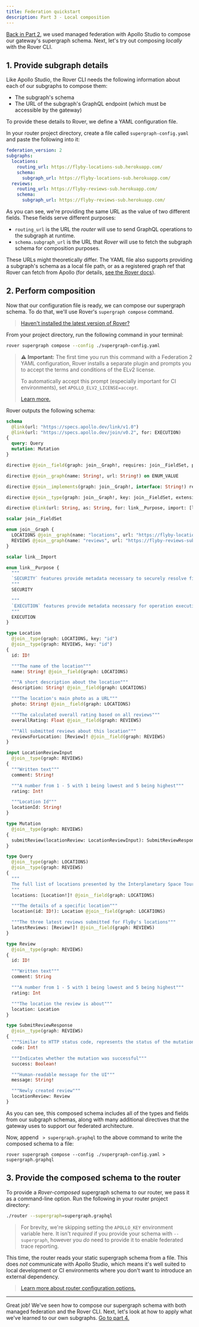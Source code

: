 ```yaml
---
title: Federation quickstart
description: Part 3 - Local composition
---
```


[Back in Part 2](./studio-composition/), we used managed federation with Apollo Studio to compose our gateway's supergraph schema. Next, let's try out composing _locally_ with the Rover CLI.

## 1. Provide subgraph details

Like Apollo Studio, the Rover CLI needs the following information about each of our subgraphs to compose them:

* The subgraph's schema
* The URL of the subgraph's GraphQL endpoint (which must be accessible by the gateway)

To provide these details to Rover, we define a YAML configuration file.

In your router project directory, create a file called `supergraph-config.yaml` and paste the following into it:

```yaml title="supergraph-config.yaml"
federation_version: 2
subgraphs:
  locations:
    routing_url: https://flyby-locations-sub.herokuapp.com/
    schema:
      subgraph_url: https://flyby-locations-sub.herokuapp.com/
  reviews:
    routing_url: https://flyby-reviews-sub.herokuapp.com/
    schema:
      subgraph_url: https://flyby-reviews-sub.herokuapp.com/
```

As you can see, we're providing the same URL as the value of two different fields. These fields serve different purposes:

* `routing_url` is the URL the _router_ will use to send GraphQL operations to the subgraph at runtime.
* `schema.subgraph_url` is the URL that _Rover_ will use to fetch the subgraph schema for composition purposes.

These URLs might theoretically differ. The YAML file also supports providing a subgraph's schema as a local file path, or as a registered graph ref that Rover can fetch from Apollo (for details, [see the Rover docs](https://www.apollographql.com/docs/rover/supergraphs/#composing-a-supergraph-schema)).

## 2. Perform composition

Now that our configuration file is ready, we can compose our supergraph schema. To do that, we'll use Rover's `supergraph compose` command.

> [Haven't installed the latest version of Rover?](./setup/#1-install-the-rover-cli)

From your project directory, run the following command in your terminal:

```bash
rover supergraph compose --config ./supergraph-config.yaml
```

> ⚠️ **Important:** The first time you run this command with a Federation 2 YAML configuration, Rover installs a separate plugin and prompts you to accept the terms and conditions of the ELv2 license.
>
> To automatically accept this prompt (especially important for CI environments), set `APOLLO_ELV2_LICENSE=accept`.
>
> [Learn more.](/resources/elastic-license-v2-faq/)

Rover outputs the following schema:

<ExpansionPanel title="Click to expand">

```graphql
schema
  @link(url: "https://specs.apollo.dev/link/v1.0")
  @link(url: "https://specs.apollo.dev/join/v0.2", for: EXECUTION)
{
  query: Query
  mutation: Mutation
}

directive @join__field(graph: join__Graph!, requires: join__FieldSet, provides: join__FieldSet, type: String, external: Boolean, override: String, usedOverridden: Boolean) repeatable on FIELD_DEFINITION | INPUT_FIELD_DEFINITION

directive @join__graph(name: String!, url: String!) on ENUM_VALUE

directive @join__implements(graph: join__Graph!, interface: String!) repeatable on OBJECT | INTERFACE

directive @join__type(graph: join__Graph!, key: join__FieldSet, extension: Boolean! = false, resolvable: Boolean! = true) repeatable on OBJECT | INTERFACE | UNION | ENUM | INPUT_OBJECT | SCALAR

directive @link(url: String, as: String, for: link__Purpose, import: [link__Import]) repeatable on SCHEMA

scalar join__FieldSet

enum join__Graph {
  LOCATIONS @join__graph(name: "locations", url: "https://flyby-locations-sub.herokuapp.com/")
  REVIEWS @join__graph(name: "reviews", url: "https://flyby-reviews-sub.herokuapp.com/")
}

scalar link__Import

enum link__Purpose {
  """
  `SECURITY` features provide metadata necessary to securely resolve fields.
  """
  SECURITY

  """
  `EXECUTION` features provide metadata necessary for operation execution.
  """
  EXECUTION
}

type Location
  @join__type(graph: LOCATIONS, key: "id")
  @join__type(graph: REVIEWS, key: "id")
{
  id: ID!

  """The name of the location"""
  name: String! @join__field(graph: LOCATIONS)

  """A short description about the location"""
  description: String! @join__field(graph: LOCATIONS)

  """The location's main photo as a URL"""
  photo: String! @join__field(graph: LOCATIONS)

  """The calculated overall rating based on all reviews"""
  overallRating: Float @join__field(graph: REVIEWS)

  """All submitted reviews about this location"""
  reviewsForLocation: [Review]! @join__field(graph: REVIEWS)
}

input LocationReviewInput
  @join__type(graph: REVIEWS)
{
  """Written text"""
  comment: String!

  """A number from 1 - 5 with 1 being lowest and 5 being highest"""
  rating: Int!

  """Location Id"""
  locationId: String!
}

type Mutation
  @join__type(graph: REVIEWS)
{
  submitReview(locationReview: LocationReviewInput): SubmitReviewResponse
}

type Query
  @join__type(graph: LOCATIONS)
  @join__type(graph: REVIEWS)
{
  """
  The full list of locations presented by the Interplanetary Space Tourism department
  """
  locations: [Location!]! @join__field(graph: LOCATIONS)

  """The details of a specific location"""
  location(id: ID!): Location @join__field(graph: LOCATIONS)

  """The three latest reviews submitted for FlyBy's locations"""
  latestReviews: [Review!]! @join__field(graph: REVIEWS)
}

type Review
  @join__type(graph: REVIEWS)
{
  id: ID!

  """Written text"""
  comment: String

  """A number from 1 - 5 with 1 being lowest and 5 being highest"""
  rating: Int

  """The location the review is about"""
  location: Location
}

type SubmitReviewResponse
  @join__type(graph: REVIEWS)
{
  """Similar to HTTP status code, represents the status of the mutation"""
  code: Int!

  """Indicates whether the mutation was successful"""
  success: Boolean!

  """Human-readable message for the UI"""
  message: String!

  """Newly created review"""
  locationReview: Review
}
```

</ExpansionPanel>

As you can see, this composed schema includes all of the types and fields from our subgraph schemas, along with many additional directives that the gateway uses to support our federated architecture.

Now, append ` > supergraph.graphql` to the above command to write the composed schema to a file:

```shell
rover supergraph compose --config ./supergraph-config.yaml > supergraph.graphql
```

## 3. Provide the composed schema to the router

To provide a _Rover-composed_ supergraph schema to our router, we pass it as a command-line option. Run the following in your router project directory:

```bash
./router --supergraph=supergraph.graphql
```

> For brevity, we're skipping setting the `APOLLO_KEY` environment variable here. It isn't _required_ if you provide your schema with `--supergraph`, however you _do_ need to provide it to enable federated trace reporting.

This time, the router reads your static supergraph schema from a file. This does _not_ communicate with Apollo Studio, which means it's well suited to local development or CI environments where you don't want to introduce an external dependency.

> [Learn more about router configuration options.](/router/configuration/overview/)

---

Great job! We've seen how to compose our supergraph schema with both managed federation and the Rover CLI. Next, let's look at how to apply what we've learned to our own subgraphs. [Go to part 4.](./local-subgraphs/)
